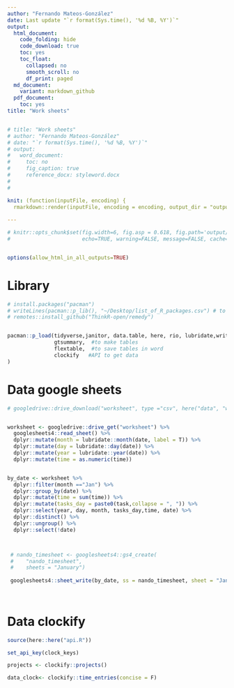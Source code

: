 ```yaml
---
author: "Fernando Mateos-González"
date: Last update "`r format(Sys.time(), '%d %B, %Y')`"
output:
  html_document:
    code_folding: hide
    code_download: true
    toc: yes
    toc_float:
      collapsed: no
      smooth_scroll: no
      df_print: paged
  md_document:
    variant: markdown_github
  pdf_document:
    toc: yes
title: "Work sheets"


# title: "Work sheets"
# author: "Fernando Mateos-González"
# date: "`r format(Sys.time(), '%d %B, %Y')`"
# output:
#   word_document:
#     toc: no
#     fig_caption: true
#     reference_docx: styleword.docx
# 
#   

knit: (function(inputFile, encoding) {
  rmarkdown::render(inputFile, encoding = encoding, output_dir = "output") })
  
---
```


```r
# knitr::opts_chunk$set(fig.width=6, fig.asp = 0.618, fig.path='output/figs/',
#                       echo=TRUE, warning=FALSE, message=FALSE, cache= FALSE)


options(allow_html_in_all_outputs=TRUE)
```


# Library

```r
# install.packages("pacman")
# writeLines(pacman::p_lib(), "~/Desktop/list_of_R_packages.csv") # to quickly back up packages
# remotes::install_github("ThinkR-open/remedy")


pacman::p_load(tidyverse,janitor, data.table, here, rio, lubridate,writexl,
               gtsummary,  #to make tables
               flextable,  #to save tables in word
               clockify   #API to get data
)


```

# Data google sheets

```r

# googledrive::drive_download("worksheet", type ="csv", here("data", "worksheet.csv"))


worksheet <- googledrive::drive_get("worksheet") %>% 
  googlesheets4::read_sheet() %>% 
  dplyr::mutate(month = lubridate::month(date, label = T)) %>% 
  dplyr::mutate(day = lubridate::day(date)) %>% 
  dplyr::mutate(year = lubridate::year(date)) %>% 
  dplyr::mutate(time = as.numeric(time))


by_date <- worksheet %>% 
  dplyr::filter(month =="Jan") %>% 
  dplyr::group_by(date) %>% 
  dplyr::mutate(time = sum(time)) %>% 
  dplyr::mutate(tasks_day = paste0(task,collapse = ", ")) %>% 
  dplyr::select(year, day, month, tasks_day,time, date) %>% 
  dplyr::distinct() %>% 
  dplyr::ungroup() %>% 
  dplyr::select(!date)



 # nando_timesheet <- googlesheets4::gs4_create(
 #    "nando_timesheet",
 #    sheets = "January")
  
 googlesheets4::sheet_write(by_date, ss = nando_timesheet, sheet = "January")
 
   


```

# Data clockify

```r

source(here::here("api.R"))

set_api_key(clock_keys)

projects <- clockify::projects()

data_clock<- clockify::time_entries(concise = F) 



```


